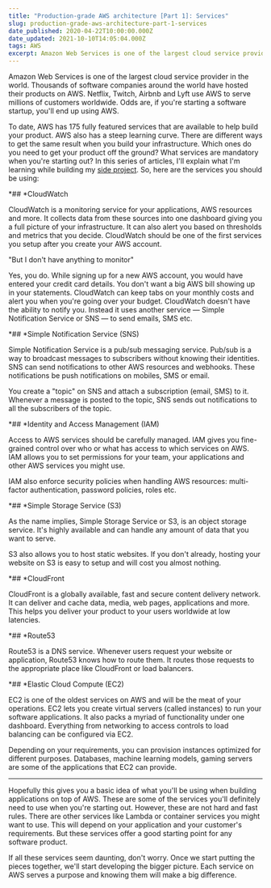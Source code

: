 ```yaml
---
title: "Production-grade AWS architecture [Part 1]: Services"
slug: production-grade-aws-architecture-part-1-services
date_published: 2020-04-22T10:00:00.000Z
date_updated: 2021-10-10T14:05:04.000Z
tags: AWS
excerpt: Amazon Web Services is one of the largest cloud service providers in the world. Thousands of software companies around the world have hosted their products on AWS. Netflix, Twitch, Airbnb, and Lyft use AWS to serve millions of customers worldwide.
---
```


Amazon Web Services is one of the largest cloud service provider in the world. Thousands of software companies around the world have hosted their products on AWS. Netflix, Twitch, Airbnb and Lyft use AWS to serve millions of customers worldwide. Odds are, if you're starting a software startup, you'll end up using AWS.

To date, AWS has 175 fully featured services that are available to help build your product. AWS also has a steep learning curve. There are different ways to get the same result when you build your infrastructure. Which ones do you need to get your product off the ground? What services are mandatory when you're starting out? In this series of articles, I'll explain what I'm learning while building my [side project](*https://easyauth.io*). So, here are the services you should be using:

*## *CloudWatch

CloudWatch is a monitoring service for your applications, AWS resources and more. It collects data from these sources into one dashboard giving you a full picture of your infrastructure. It can also alert you based on thresholds and metrics that you decide. CloudWatch should be one of the first services you setup after you create your AWS account.

"But I don't have anything to monitor"

Yes, you do. While signing up for a new AWS account, you would have entered your credit card details. You don't want a big AWS bill showing up in your statements. CloudWatch can keep tabs on your monthly costs and alert you when you're going over your budget. CloudWatch doesn't have the ability to notify you. Instead it uses another service — Simple Notification Service or SNS — to send emails, SMS etc.

*## *Simple Notification Service (SNS)

Simple Notification Service is a pub/sub messaging service. Pub/sub is a way to broadcast messages to subscribers without knowing their identities. SNS can send notifications to other AWS resources and webhooks. These notifications be push notifications on mobiles, SMS or email.

You create a "topic" on SNS and attach a subscription (email, SMS) to it. Whenever a message is posted to the topic, SNS sends out notifications to all the subscribers of the topic.

*## *Identity and Access Management (IAM)

Access to AWS services should be carefully managed. IAM gives you fine-grained control over who or what has access to which services on AWS. IAM allows you to set permissions for your team, your applications and other AWS services you might use.

IAM also enforce security policies when handling AWS resources: multi-factor authentication, password policies, roles etc.

*## *Simple Storage Service (S3)

As the name implies, Simple Storage Service or S3, is an object storage service. It's highly available and can handle any amount of data that you want to serve.

S3 also allows you to host static websites. If you don't already, hosting your website on S3 is easy to setup and will cost you almost nothing.

*## *CloudFront

CloudFront is a globally available, fast and secure content delivery network. It can deliver and cache data, media, web pages, applications and more. This helps you deliver your product to your users worldwide at low latencies.

*## *Route53

Route53 is a DNS service. Whenever users request your website or application, Route53 knows how to route them. It routes those requests to the appropriate place like CloudFront or load balancers.

*## *Elastic Cloud Compute (EC2)

EC2 is one of the oldest services on AWS and will be the meat of your operations. EC2 lets you create virtual servers (called instances) to run your software applications. It also packs a myriad of functionality under one dashboard. Everything from networking to access controls to load balancing can be configured via EC2.

Depending on your requirements, you can provision instances optimized for different purposes. Databases, machine learning models, gaming servers are some of the applications that EC2 can provide.

---

Hopefully this gives you a basic idea of what you'll be using when building applications on top of AWS. These are some of the services you'll definitely need to use when you're starting out. However, these are not hard and fast rules. There are other services like Lambda or container services you might want to use. This will depend on your application and your customer's requirements. But these services offer a good starting point for any software product.

If all these services seem daunting, don't worry. Once we start putting the pieces together, we'll start developing the bigger picture. Each service on AWS serves a purpose and knowing them will make a big difference.
